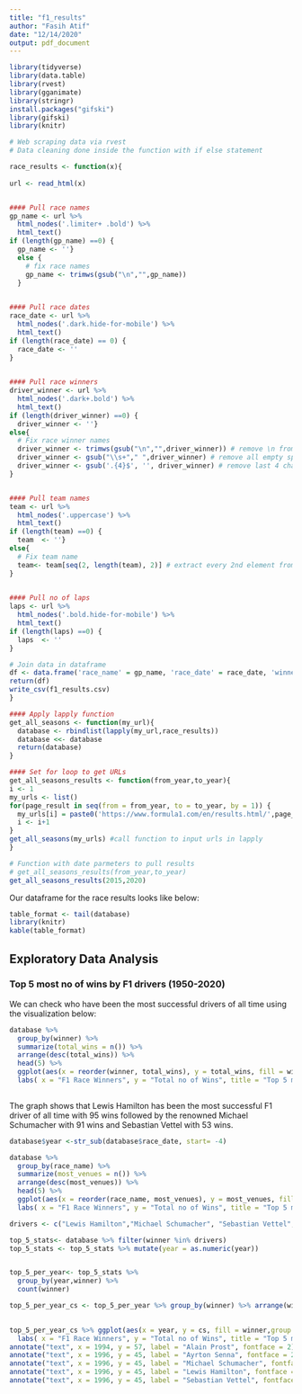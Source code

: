 ```yaml
---
title: "f1_results"
author: "Fasih Atif"
date: "12/14/2020"
output: pdf_document
---
```


```r
library(tidyverse)
library(data.table)
library(rvest)
library(gganimate)
library(stringr)
install.packages("gifski")
library(gifski)
library(knitr)
```

```r

# Web scraping data via rvest
# Data cleaning done inside the function with if else statement

race_results <- function(x){
  
url <- read_html(x)


#### Pull race names
gp_name <- url %>%
  html_nodes('.limiter+ .bold') %>%
  html_text()
if (length(gp_name) ==0) {
  gp_name <- ''}
  else {
    # fix race names
    gp_name <- trimws(gsub("\n","",gp_name))
  }

  
#### Pull race dates
race_date <- url %>%
  html_nodes('.dark.hide-for-mobile') %>%
  html_text()
if (length(race_date) == 0) {
  race_date <- ''
}
 

#### Pull race winners
driver_winner <- url %>%
  html_nodes('.dark+.bold') %>%
  html_text()
if (length(driver_winner) ==0) {
  driver_winner <- ''}
else{
  # Fix race winner names
  driver_winner <- trimws(gsub("\n","",driver_winner)) # remove \n from string
  driver_winner <- gsub("\\s+"," ",driver_winner) # remove all empty spaces between words
  driver_winner <- gsub('.{4}$', '', driver_winner) # remove last 4 characters
}


#### Pull team names
team <- url %>%
  html_nodes('.uppercase') %>%
  html_text()
if (length(team) ==0) {
  team  <- ''}
else{
  # Fix team name
  team<- team[seq(2, length(team), 2)] # extract every 2nd element from vector
}
  

#### Pull no of laps
laps <- url %>%
  html_nodes('.bold.hide-for-mobile') %>%
  html_text()
if (length(laps) ==0) {
  laps  <- ''
}

# Join data in dataframe
df <- data.frame('race_name' = gp_name, 'race_date' = race_date, 'winner' = driver_winner,'team' = team, 'laps' = laps)
return(df)
write_csv(f1_results.csv)
}
```

```r
#### Apply lapply function
get_all_seasons <- function(my_url){
  database <- rbindlist(lapply(my_url,race_results))
  database <<- database
  return(database)
}
```

```r
#### Set for loop to get URLs
get_all_seasons_results <- function(from_year,to_year){
i <- 1
my_urls <- list()
for(page_result in seq(from = from_year, to = to_year, by = 1)) {
  my_urls[i] = paste0('https://www.formula1.com/en/results.html/',page_result,'/races.html')
  i <- i+1
}
get_all_seasons(my_urls) #call function to input urls in lapply
}
```

```r
# Function with date parmeters to pull results
# get_all_seasons_results(from_year,to_year)
get_all_seasons_results(2015,2020)
```

Our dataframe for the race results looks like below:

```r
table_format <- tail(database)
library(knitr)
kable(table_format)


```

## Exploratory Data Analysis

### Top 5 most no of wins by F1 drivers (1950-2020)

We can check who have been the most successful drivers of all time using the visualization below:

```r

database %>% 
  group_by(winner) %>%
  summarize(total_wins = n()) %>%
  arrange(desc(total_wins)) %>%
  head(5) %>%
  ggplot(aes(x = reorder(winner, total_wins), y = total_wins, fill = winner,label = total_wins)) + geom_col() + coord_flip() +geom_text(hjust = -0.3) +
  labs( x = "F1 Race Winners", y = "Total no of Wins", title = "Top 5 most no of wins by F1 drivers (2010-2020)")
  
```

The graph shows that Lewis Hamilton has been the most successful F1 driver of all time with 95 wins followed by the renowned Michael Schumacher with 91 wins and Sebastian Vettel with 53 wins.

```r
database$year <-str_sub(database$race_date, start= -4)


```

```r
database %>% 
  group_by(race_name) %>%
  summarize(most_venues = n()) %>%
  arrange(desc(most_venues)) %>%
  head(5) %>%
  ggplot(aes(x = reorder(race_name, most_venues), y = most_venues, fill = race_name,label = most_venues)) + geom_col() + coord_flip() +geom_text(hjust = -0.3) +
  labs( x = "F1 Race Winners", y = "Total no of Wins", title = "Top 5 most no of wins by F1 drivers (2010-2020)")
```

```r

drivers <- c("Lewis Hamilton","Michael Schumacher", "Sebastian Vettel", "Alain Prost", "Ayrton Senna")

top_5_stats<- database %>% filter(winner %in% drivers)
top_5_stats <- top_5_stats %>% mutate(year = as.numeric(year))


top_5_per_year<- top_5_stats %>% 
  group_by(year,winner) %>%
  count(winner)

top_5_per_year_cs <- top_5_per_year %>% group_by(winner) %>% arrange(winner,year) %>% mutate(cs = cumsum(n))

  
top_5_per_year_cs %>% ggplot(aes(x = year, y = cs, fill = winner,group = winner)) + geom_line(aes(colour=winner)) +
  labs( x = "F1 Race Winners", y = "Total no of Wins", title = "Top 5 most no of wins by F1 drivers (2010-2020)") + scale_x_discrete(breaks = seq(1980,2020,by = 2))+ coord_cartesian(ylim = c(0,100)) +
annotate("text", x = 1994, y = 57, label = "Alain Prost", fontface = 2) +
annotate("text", x = 1996, y = 45, label = "Ayrton Senna", fontface = 2) +
annotate("text", x = 1996, y = 45, label = "Michael Schumacher", fontface = 2) +
annotate("text", x = 1996, y = 45, label = "Lewis Hamilton", fontface = 2) +
annotate("text", x = 1996, y = 45, label = "Sebastian Vettel", fontface = 2)
  
  
```
